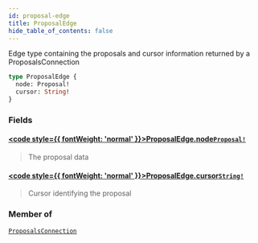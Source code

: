 ```yaml
---
id: proposal-edge
title: ProposalEdge
hide_table_of_contents: false
---
```








Edge type containing the proposals and cursor information returned by a ProposalsConnection

```graphql
type ProposalEdge {
  node: Proposal!
  cursor: String!
}
```


### Fields

#### [<code style={{ fontWeight: 'normal' }}>ProposalEdge.<b>node</b></code>](#)<Bullet />[`Proposal!`](/docs/testnet/graphql/objects/proposal) <Badge class="secondary" text="non-null"/> <Badge class="secondary" text="object"/>
> The proposal data
> 

#### [<code style={{ fontWeight: 'normal' }}>ProposalEdge.<b>cursor</b></code>](#)<Bullet />[`String!`](/docs/testnet/graphql/scalars/string) <Badge class="secondary" text="non-null"/> <Badge class="secondary" text="scalar"/>
> Cursor identifying the proposal
> 



### Member of

[`ProposalsConnection`](/docs/testnet/graphql/objects/proposals-connection)  <Badge class="secondary" text="object"/>



